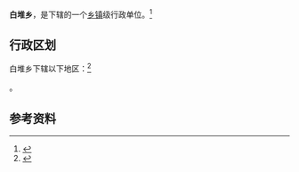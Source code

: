 {{中国乡级行政区|54/22/24/201/000}}

'''白堆乡'''，是{{PRC admin/fullname|54/22/24/201/000|3}}下辖的一个[[乡镇|乡镇]]级行政单位。<ref>{{PRC admin/ref sgc|{{PRC admin/parent|54/22/24/201/000}}}}</ref>

== 行政区划 ==

白堆乡下辖以下地区：<ref>{{PRC admin/ref sgc|54/22/24/201/000}}</ref>

{{PRC admin/children|54/22/24/201/000}}。

== 参考资料 ==

{{reflist}}

{{行政区划小作品}}
{{PRC admin/navcat|54/22/24/201/000}}